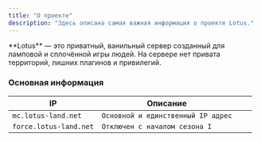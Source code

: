 ```yaml
---
title: "О проекте"
description: "Здесь описана самая важная информация о проекте Lotus."
---
```


<Check>
  **Lotus** — это приватный, ванильный сервер созданный для ламповой и cплoчённой игры людей. На сервере нет привата территорий, лишних плагинов и привилегий.
</Check>

### Основная информация

| IP                     | Описание                           | | |
| ---------------------- | ---------------------------------- | --- | --- |
| `mc.lotus-land.net`    | `Основной и единственный IP адрес` | | |
| `force.lotus-land.net` | `Отключен с началом сезона I`      | | |